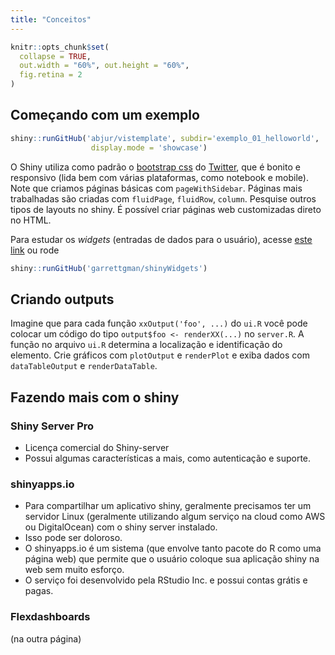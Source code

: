 ```yaml
---
title: "Conceitos"
---
```


```r
knitr::opts_chunk$set(
  collapse = TRUE, 
  out.width = "60%", out.height = "60%",
  fig.retina = 2
)
```

## Começando com um exemplo

```r
shiny::runGitHub('abjur/vistemplate', subdir='exemplo_01_helloworld',
                  display.mode = 'showcase')
```

O Shiny utiliza como padrão o [bootstrap css](http://getbootstrap.com/css/) do [Twitter](https://twitter.com), que é bonito e responsivo (lida bem com várias plataformas, como notebook e mobile). Note que criamos páginas básicas com `pageWithSidebar`. Páginas mais trabalhadas são criadas com `fluidPage`, `fluidRow`, `column`. Pesquise outros tipos de layouts no shiny. É possível criar páginas web customizadas direto no HTML.

Para estudar os *widgets* (entradas de dados para o usuário), acesse [este link](http://shiny.rstudio.com/gallery/widget-gallery.html 'widgets') ou rode

```r
shiny::runGitHub('garrettgman/shinyWidgets')
```

## Criando outputs

Imagine que para cada função `xxOutput('foo', ...)` do `ui.R` você pode colocar um código do tipo `output$foo <- renderXX(...)` no `server.R`. A função no arquivo `ui.R` determina a localização e identificação do elemento. Crie gráficos com `plotOutput` e `renderPlot` e exiba dados com `dataTableOutput` e `renderDataTable`.

## Fazendo mais com o shiny

### Shiny Server Pro

- Licença comercial do Shiny-server
- Possui algumas características a mais, como autenticação e suporte.

### shinyapps.io

- Para compartilhar um aplicativo shiny, geralmente precisamos ter um servidor Linux (geralmente utilizando algum serviço na cloud como AWS ou DigitalOcean) com o shiny server instalado.
- Isso pode ser doloroso.
- O shinyapps.io é um sistema (que envolve tanto pacote do R como uma página web) que permite que o usuário coloque sua aplicação shiny na web sem muito esforço.
- O serviço foi desenvolvido pela RStudio Inc. e possui contas grátis e pagas.

### Flexdashboards

(na outra página)
